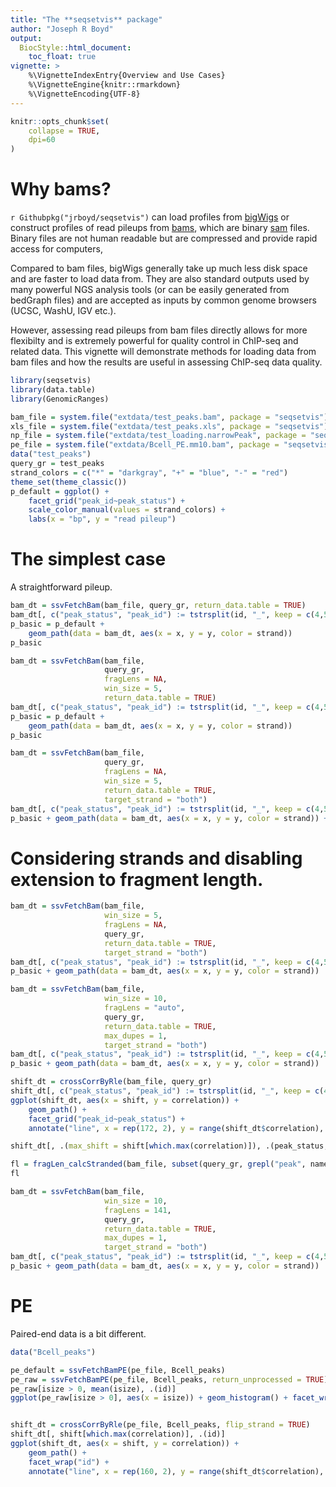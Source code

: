 ```yaml
---
title: "The **seqsetvis** package"
author: "Joseph R Boyd"
output:
  BiocStyle::html_document:
    toc_float: true
vignette: >
    %\VignetteIndexEntry{Overview and Use Cases}
    %\VignetteEngine{knitr::rmarkdown}
    %\VignetteEncoding{UTF-8}
---
```


<style type = "text/css"> em { font-weight: bold; } </style>

```r
knitr::opts_chunk$set(
    collapse = TRUE,
    dpi=60
)
```

# Why bams?

`r Githubpkg("jrboyd/seqsetvis")` can load profiles from 
[bigWigs](https://genome.ucsc.edu/goldenpath/help/bigWig.html) 
or construct profiles of read pileups from 
[bams](https://support.illumina.com/help/BS_App_RNASeq_Alignment_OLH_1000000006112/Content/Source/Informatics/BAM-Format.htm), which are binary [sam](https://samtools.github.io/hts-specs/SAMv1.pdf)
files.  Binary files are not human readable but are compressed and provide 
rapid access for computers,

Compared to bam files, bigWigs generally take up much less disk space and are 
faster to load data 
from.  They are also standard outputs used by many powerful NGS analysis tools 
(or can be easily generated from bedGraph files) and are accepted as inputs by
common genome browsers (UCSC, WashU, IGV etc.).  

However, assessing read pileups from bam files directly allows for more 
flexibilty and is extremely powerful for quality control in ChIP-seq and related 
data.  This vignette will demonstrate methods for loading data from bam files and
how the results are useful in assessing ChIP-seq data quality.

```r
library(seqsetvis)
library(data.table)
library(GenomicRanges)
```

```r
bam_file = system.file("extdata/test_peaks.bam", package = "seqsetvis")
xls_file = system.file("extdata/test_peaks.xls", package = "seqsetvis")
np_file = system.file("extdata/test_loading.narrowPeak", package = "seqsetvis")
pe_file = system.file("extdata/Bcell_PE.mm10.bam", package = "seqsetvis")
data("test_peaks")
query_gr = test_peaks
strand_colors = c("*" = "darkgray", "+" = "blue", "-" = "red")
theme_set(theme_classic())
p_default = ggplot() + 
    facet_grid("peak_id~peak_status") + 
    scale_color_manual(values = strand_colors) +
    labs(x = "bp", y = "read pileup")
```


# The simplest case

A straightforward pileup.

```r
bam_dt = ssvFetchBam(bam_file, query_gr, return_data.table = TRUE)
bam_dt[, c("peak_status", "peak_id") := tstrsplit(id, "_", keep = c(4,5))]
p_basic = p_default + 
    geom_path(data = bam_dt, aes(x = x, y = y, color = strand))
p_basic
```

```r
bam_dt = ssvFetchBam(bam_file, 
                     query_gr, 
                     fragLens = NA, 
                     win_size = 5, 
                     return_data.table = TRUE)
bam_dt[, c("peak_status", "peak_id") := tstrsplit(id, "_", keep = c(4,5))]
p_basic = p_default + 
    geom_path(data = bam_dt, aes(x = x, y = y, color = strand))
p_basic
```

```r
bam_dt = ssvFetchBam(bam_file,
                     query_gr,
                     fragLens = NA, 
                     win_size = 5, 
                     return_data.table = TRUE,
                     target_strand = "both")
bam_dt[, c("peak_status", "peak_id") := tstrsplit(id, "_", keep = c(4,5))]
p_basic + geom_path(data = bam_dt, aes(x = x, y = y, color = strand)) + facet_grid("peak_id~peak_status")
```

# Considering strands and disabling extension to fragment length.

```r
bam_dt = ssvFetchBam(bam_file,
                     win_size = 5,
                     fragLens = NA,
                     query_gr,
                     return_data.table = TRUE,
                     target_strand = "both")
bam_dt[, c("peak_status", "peak_id") := tstrsplit(id, "_", keep = c(4,5))]
p_basic + geom_path(data = bam_dt, aes(x = x, y = y, color = strand))
```

```r
bam_dt = ssvFetchBam(bam_file,
                     win_size = 10,
                     fragLens = "auto",
                     query_gr,
                     return_data.table = TRUE,
                     max_dupes = 1,
                     target_strand = "both")
bam_dt[, c("peak_status", "peak_id") := tstrsplit(id, "_", keep = c(4,5))]
p_basic + geom_path(data = bam_dt, aes(x = x, y = y, color = strand)) 
```

```r
shift_dt = crossCorrByRle(bam_file, query_gr)
shift_dt[, c("peak_status", "peak_id") := tstrsplit(id, "_", keep = c(4,5))]
ggplot(shift_dt, aes(x = shift, y = correlation)) + 
    geom_path() + 
    facet_grid("peak_id~peak_status") +
    annotate("line", x = rep(172, 2), y = range(shift_dt$correlation), color = "red")
```

```r
shift_dt[, .(max_shift = shift[which.max(correlation)]), .(peak_status, peak_id)]
```
```r
fl = fragLen_calcStranded(bam_file, subset(query_gr, grepl("peak", name)))
fl
```


```r
bam_dt = ssvFetchBam(bam_file,
                     win_size = 10,
                     fragLens = 141,
                     query_gr,
                     return_data.table = TRUE,
                     max_dupes = 1,
                     target_strand = "both")
bam_dt[, c("peak_status", "peak_id") := tstrsplit(id, "_", keep = c(4,5))]
p_basic + geom_path(data = bam_dt, aes(x = x, y = y, color = strand))
```

# PE

Paired-end data is a bit different.

```r
data("Bcell_peaks")

pe_default = ssvFetchBamPE(pe_file, Bcell_peaks)
pe_raw = ssvFetchBamPE(pe_file, Bcell_peaks, return_unprocessed = TRUE)
pe_raw[isize > 0, mean(isize), .(id)]
ggplot(pe_raw[isize > 0], aes(x = isize)) + geom_histogram() + facet_wrap("id")


shift_dt = crossCorrByRle(pe_file, Bcell_peaks, flip_strand = TRUE)
shift_dt[, shift[which.max(correlation)], .(id)]
ggplot(shift_dt, aes(x = shift, y = correlation)) + 
    geom_path() + 
    facet_wrap("id") +
    annotate("line", x = rep(160, 2), y = range(shift_dt$correlation), color = "red")
```

